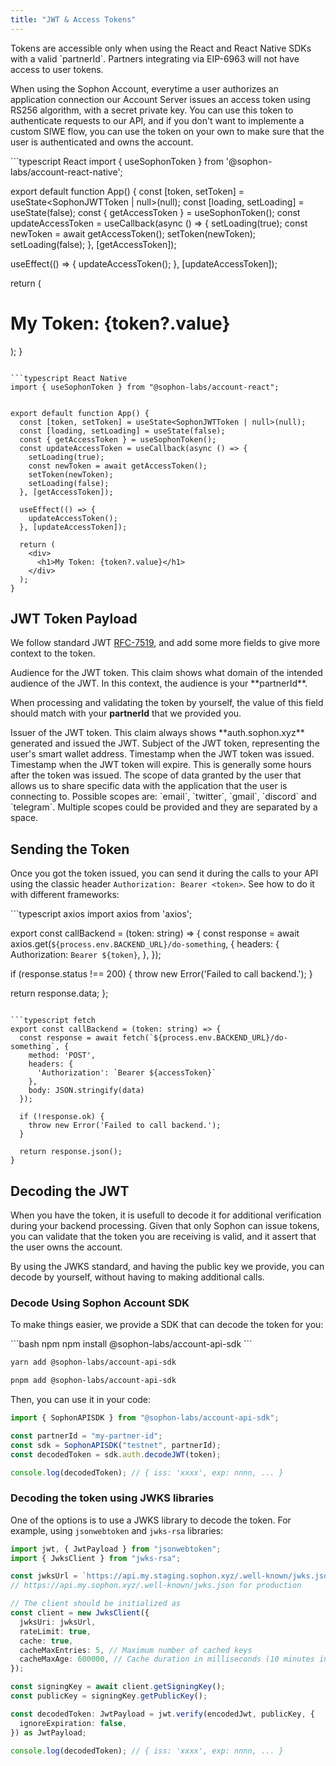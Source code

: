 ```yaml
---
title: "JWT & Access Tokens"
---
```


<Warning>
  Tokens are accessible only when using the React and React Native SDKs with a
  valid `partnerId`. Partners integrating via EIP-6963 will not have access to
  user tokens.
</Warning>

When using the Sophon Account, everytime a user authorizes an application connection our Account Server issues an access token using RS256 algorithm, with a secret private key.
You can use this token to authenticate requests to our API, and if you don't want to implemente a custom SIWE flow, you can use the token on your own to make sure that the user is authenticated and owns the account.

<CodeGroup>
```typescript React
import { useSophonToken } from '@sophon-labs/account-react-native';

export default function App() {
  const [token, setToken] = useState<SophonJWTToken | null>(null);
  const [loading, setLoading] = useState(false);
  const { getAccessToken } = useSophonToken();
  const updateAccessToken = useCallback(async () => {
    setLoading(true);
    const newToken = await getAccessToken();
    setToken(newToken);
    setLoading(false);
  }, [getAccessToken]);

  useEffect(() => {
    updateAccessToken();
  }, [updateAccessToken]);
  
  return (
    <div>
      <h1>My Token: {token?.value}</h1>
    </div>
  );
}
```

```typescript React Native
import { useSophonToken } from "@sophon-labs/account-react";


export default function App() {
  const [token, setToken] = useState<SophonJWTToken | null>(null);
  const [loading, setLoading] = useState(false);
  const { getAccessToken } = useSophonToken();
  const updateAccessToken = useCallback(async () => {
    setLoading(true);
    const newToken = await getAccessToken();
    setToken(newToken);
    setLoading(false);
  }, [getAccessToken]);

  useEffect(() => {
    updateAccessToken();
  }, [updateAccessToken]);
  
  return (
    <div>
      <h1>My Token: {token?.value}</h1>
    </div>
  );
}
```
</CodeGroup>

## JWT Token Payload

We follow standard JWT [RFC-7519](https://www.rfc-editor.org/rfc/rfc7519#section-4.1), and add some more fields to give more context to the token.

<ResponseField name="aud" type="string">
  Audience for the JWT token. This claim shows what domain of the intended
  audience of the JWT. In this context, the audience is your **partnerId**.

When processing and validating the token by yourself, the value of this field should match with your **partnerId** that we provided you.

</ResponseField>
<ResponseField name="iss" type="string">
  Issuer of the JWT token. This claim always shows **auth.sophon.xyz** generated
  and issued the JWT.
</ResponseField>
<ResponseField name="sub" type="string">
  Subject of the JWT token, representing the user's smart wallet address.
</ResponseField>
<ResponseField name="iat" type="string">
  Timestamp when the JWT token was issued.
</ResponseField>
<ResponseField name="exp" type="string">
  Timestamp when the JWT token will expire. This is generally some hours after the token was issued.
</ResponseField>
<ResponseField name="scope" type="string">
  The scope of data granted by the user that allows us to share specific data
  with the application that the user is connecting to. Possible scopes are:
  `email`, `twitter`, `gmail`, `discord` and `telegram`. Multiple scopes could
  be provided and they are separated by a space.
</ResponseField>

## Sending the Token

Once you got the token issued, you can send it during the calls to your API using the classic header `Authorization: Bearer <token>`. See how to do it with different frameworks:

<CodeGroup>
```typescript axios
import axios from 'axios';

export const callBackend = (token: string) => {
  const response = await axios.get(`${process.env.BACKEND_URL}/do-something`, {
    headers: {
      Authorization: `Bearer ${token}`,
    },
  });
  
  if (response.status !== 200) {
    throw new Error('Failed to call backend.');
  }

return response.data;
};
```

```typescript fetch
export const callBackend = (token: string) => {
  const response = await fetch(`${process.env.BACKEND_URL}/do-something`, {
    method: 'POST',
    headers: {
      'Authorization': `Bearer ${accessToken}`
    },
    body: JSON.stringify(data)
  });

  if (!response.ok) {
    throw new Error('Failed to call backend.');
  }

  return response.json();
}
```

</CodeGroup>

## Decoding the JWT

When you have the token, it is usefull to decode it for additional verification during your backend processing. Given that only Sophon can issue tokens, you can validate that the token you are receiving is valid, and it assert that the user owns the account.

By using the JWKS standard, and having the public key we provide, you can decode by yourself, without having to making additional calls.

### Decode Using Sophon Account SDK

To make things easier, we provide a SDK that can decode the token for you:

<CodeGroup>
```bash npm
npm install @sophon-labs/account-api-sdk
```

```bash yarn
yarn add @sophon-labs/account-api-sdk
```

```bash pnpm
pnpm add @sophon-labs/account-api-sdk
```
</CodeGroup>

Then, you can use it in your code:

```typescript
import { SophonAPISDK } from "@sophon-labs/account-api-sdk";

const partnerId = "my-partner-id";
const sdk = SophonAPISDK("testnet", partnerId);
const decodedToken = sdk.auth.decodeJWT(token);

console.log(decodedToken); // { iss: 'xxxx', exp: nnnn, ... }
```

### Decoding the token using JWKS libraries

One of the options is to use a JWKS library to decode the token. For example, using `jsonwebtoken` and `jwks-rsa` libraries:

```typescript
import jwt, { JwtPayload } from "jsonwebtoken";
import { JwksClient } from "jwks-rsa";

const jwksUrl = `https://api.my.staging.sophon.xyz/.well-known/jwks.json`;
// https://api.my.sophon.xyz/.well-known/jwks.json for production

// The client should be initialized as
const client = new JwksClient({
  jwksUri: jwksUrl,
  rateLimit: true,
  cache: true,
  cacheMaxEntries: 5, // Maximum number of cached keys
  cacheMaxAge: 600000, // Cache duration in milliseconds (10 minutes in this case))}
});

const signingKey = await client.getSigningKey();
const publicKey = signingKey.getPublicKey();

const decodedToken: JwtPayload = jwt.verify(encodedJwt, publicKey, {
  ignoreExpiration: false,
}) as JwtPayload;

console.log(decodedToken); // { iss: 'xxxx', exp: nnnn, ... }
```

